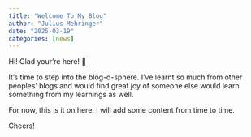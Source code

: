 ```yaml
---
title: "Welcome To My Blog"
author: "Julius Mehringer"
date: "2025-03-19"
categories: [news]
---
```


Hi! Glad your're here! 🙂

It's time to step into the blog-o-sphere. I've learnt so much from other peoples' blogs and would find great joy of someone else would learn something from my learnings as well.

For now, this is it on here. I will add some content from time to time.

Cheers!